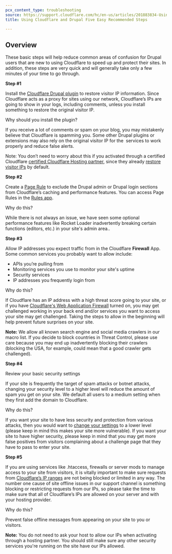 ```yaml
---
pcx_content_type: troubleshooting
source: https://support.cloudflare.com/hc/en-us/articles/201883834-Using-Cloudflare-and-Drupal-Five-Easy-Recommended-Steps
title: Using Cloudflare and Drupal Five Easy Recommended Steps

---
```


## Overview

These basic steps will help reduce common areas of confusion for Drupal users that are new to using Cloudflare to speed up and protect their sites. In addition, these steps are very quick and will generally take only a few minutes of your time to go through.

**Step #1**

Install the [Cloudflare Drupal plugin](https://drupal.org/project/cloudflare) to restore visitor IP information. Since Cloudflare acts as a proxy for sites using our network, Cloudflare’s IPs are going to show in your logs, including comments, unless you install something to restore the original visitor IP.

Why should you install the plugin?

If you receive a lot of comments or spam on your blog, you may mistakenly believe that Cloudflare is spamming you. Some other Drupal plugins or extensions may also rely on the original visitor IP for the  services to work properly and reduce false alerts.

Note: You don’t need to worry about this if you activated through a certified Cloudflare [certified Cloudflare Hosting partner](https://www.cloudflare.com/partners/technology-partners/), since they already [restore visitor IPs](https://support.cloudflare.com/hc/articles/200170786) by default.

**Step #2**

Create a [Page Rule](/rules/page-rules/) to exclude the Drupal admin or Drupal login sections from Cloudflare’s caching and performance features. You can access Page Rules in the [Rules app](/rules/page-rules/).

Why do this?

While there is not always an issue, we have seen some optional performance features like Rocket Loader inadvertently breaking certain functions (editors, etc.) in your site's admin area..

**Step #3**

Allow IP addresses you expect traffic from in the Cloudflare **Firewall** App. Some common services you probably want to allow include:

* APIs you’re pulling from
* Monitoring services you use to monitor your site's uptime
* Security services
* IP addresses you frequently login from

Why do this?

If Cloudflare has an IP address with a high threat score going to your site, or if you have [Cloudflare's Web Application Firewall](https://www.cloudflare.com/waf) turned on, you may get challenged working in your back end and/or services you want to access your site may get challenged. Taking the steps to allow in the beginning will help prevent future surprises on your site.

**Note:** We allow all known search engine and social media crawlers in our macro list. If you decide to block countries in Threat Control, please use care because you may end up inadvertently blocking their crawlers (blocking the USA, for example, could mean that a good crawler gets challenged).

**Step #4**

Review your basic security settings

If your site is frequently the target of spam attacks or botnet attacks, changing your security level to a higher level will reduce the amount of spam you get on your site. We default all users to a medium setting when they first add the domain to Cloudflare.

Why do this?

If you want your site to have less security and protection from various attacks, then you would want to [change your settings](https://support.cloudflare.com/hc/articles/200170056) to a lower level (please keep in mind this makes your site more vulnerable). If you want your site to have higher security, please keep in mind that you may get more false positives from visitors complaining about a challenge page that they have to pass to enter your site.

**Step #5**

If you are using services like .htaccess, firewalls or server mods to manage access to your site from visitors, it is vitally important to make sure requests from [Cloudflare’s IP ranges](https://www.cloudflare.com/ips) are not being blocked or limited in any way. The number one cause of site offline issues in our support channel is something blocking or restricting requests from our IPs, so please take the time to make sure that all of Cloudflare’s IPs are allowed on your server and with your hosting provider.

Why do this?

Prevent false offline messages from appearing on your site to you or visitors.

**Note:** You do not need to ask your host to allow our IPs when activating through a hosting partner. You should still make sure any other security services you're running on the site have our IPs allowed.
